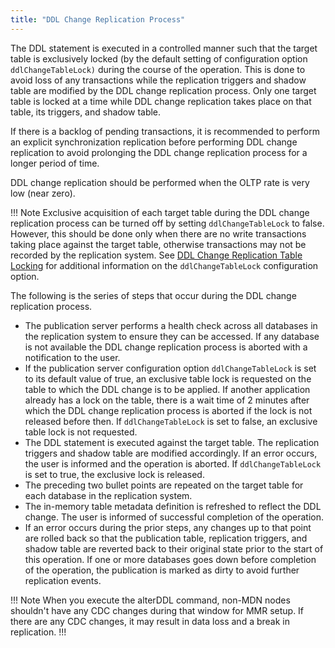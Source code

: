 ```yaml
---
title: "DDL Change Replication Process"
---
```


<div id="ddl_change_replication" class="registered_link"></div>

The DDL statement is executed in a controlled manner such that the target table is exclusively locked (by the default setting of configuration option `ddlChangeTableLock)` during the course of the operation. This is done to avoid loss of any transactions while the replication triggers and shadow table are modified by the DDL change replication process. Only one target table is locked at a time while DDL change replication takes place on that table, its triggers, and shadow table.

If there is a backlog of pending transactions, it is recommended to perform an explicit synchronization replication before performing DDL change replication to avoid prolonging the DDL change replication process for a longer period of time.

DDL change replication should be performed when the OLTP rate is very low (near zero).

!!! Note
    Exclusive acquisition of each target table during the DDL change replication process can be turned off by setting `ddlChangeTableLock` to false. However, this should be done only when there are no write transactions taking place against the target table, otherwise transactions may not be recorded by the replication system. See [DDL Change Replication Table Locking](../../10_appendix/04_miscellaneous_xdb_processing_topics/01_publications_and_subscriptions_server_conf_options/11_ddl_change_replication_table_locking/#ddl_change_replication_table_locking) for additional information on the `ddlChangeTableLock` configuration option.

The following is the series of steps that occur during the DDL change replication process.

-   The publication server performs a health check across all databases in the replication system to ensure they can be accessed. If any database is not available the DDL change replication process is aborted with a notification to the user.
-   If the publication server configuration option `ddlChangeTableLock` is set to its default value of true, an exclusive table lock is requested on the table to which the DDL change is to be applied. If another application already has a lock on the table, there is a wait time of 2 minutes after which the DDL change replication process is aborted if the lock is not released before then. If `ddlChangeTableLock` is set to false, an exclusive table lock is not requested.
-   The DDL statement is executed against the target table. The replication triggers and shadow table are modified accordingly. If an error occurs, the user is informed and the operation is aborted. If `ddlChangeTableLock` is set to true, the exclusive lock is released.
-   The preceding two bullet points are repeated on the target table for each database in the replication system.
-   The in-memory table metadata definition is refreshed to reflect the DDL change. The user is informed of successful completion of the operation.
-   If an error occurs during the prior steps, any changes up to that point are rolled back so that the publication table, replication triggers, and shadow table are reverted back to their original state prior to the start of this operation. If one or more databases goes down before completion of the operation, the publication is marked as dirty to avoid further replication events.

!!! Note
   When you execute the alterDDL command, non-MDN nodes shouldn't have any CDC changes during that window for MMR setup. If there are any CDC changes, it may result in data loss and a break in replication. 
!!!
